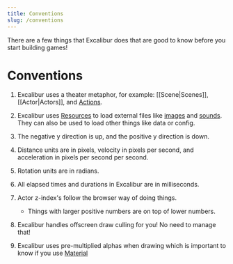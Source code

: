 ```yaml
---
title: Conventions
slug: /conventions
---
```


There are a few things that Excalibur does that are good to know before you start building games!

# Conventions

1. Excalibur uses a theater metaphor, for example: [[Scene|Scenes]], [[Actor|Actors]], and [Actions](/docs/actions).

2. Excalibur uses [Resources](docs/category/resources) to load external files like [images](/docs/ImageSource) and [sounds](/docs/Sound). They can also be used to load other things like data or config.

2. The negative y direction is up, and the positive y direction is down.

2. Distance units are in pixels, velocity in pixels per second, and acceleration in pixels per second per second.

3. Rotation units are in radians.

4. All elapsed times and durations in Excalibur are in milliseconds.

5. Actor z-index's follow the browser way of doing things.
   * Things with larger positive numbers are on top of lower numbers.

6. Excalibur handles offscreen draw culling for you! No need to manage that!

7. Excalibur uses pre-multiplied alphas when drawing which is important to know if you use [Material](/docs/materials)
